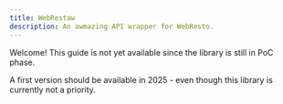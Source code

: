 ```yaml
---
title: WebRestaw
description: An awmazing API wrapper for WebResto.
---
```


Welcome! This guide is not yet available since the library is still in PoC phase.

A first version should be available in 2025 - even though this library is currently not a priority.

<Card title="Check the progress on GitHub" href="https://github.com/LiterateInk/WebRestaw" />
